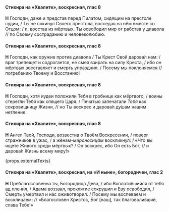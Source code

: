 #### Стихира на «Хвалите», воскресная, глас 8

**Н** Господи, даже и представ перед Пилатом, сидящим на престоле судии, / Ты не покинул Своего престола, восседая на нём вместе со Отцом; / и, восстав из мёртвых, Ты освободил мир от рабства у диавола // по Своему состраданию и человеколюбию.

#### Стихира на «Хвалите», воскресная, глас 8

**Н** Господи, как оружие против диавола / Ты Крест Свой дарова́л нам: / враг трепещет и содрогается, не смея взирать на силу Креста, / ибо он мёртвых восставляет и смерть упразднил. / Посему мы поклоняемся // погребению Твоему и Восстанию!

#### Стихира на «Хвалите», воскресная, глас 8

**Н** Господи, хотя иудеи положили Тебя в гробнице как мёртвого, / воины стерегли Тебя как спящего Царя. / Печатью запечатали *Тебя* как сокровищницу Жизни, // но Ты воскрес и дарова́л ду́шам нашим нетление.

#### Стихира на «Хвалите», воскресная, глас 8

**Н** Ангел Твой, Господи, возвестив о Твоём Воскресении, / поверг стражников в ужас, / а жёнам-*мироносицам* воскликнул: / «Что вы ищете Живого среди мёртвых? / Он воскрес, ибо Он есть Бог, // и дарова́л Жизнь всему миру!»

{props.externalTexts}

#### Стихира на «Хвалите», воскресная, на «И ныне», богородичен, глас 2

**Н** Преблагослове́нна ты, Богородица Дева, / ибо Воплоти́вшийся от тебя ад пленил, / Адама воззвал, проклятие сокрушил и Еву освободил, / Смерть умертвил и нас оживотворил. / Посему мы воспеваем и восклицаем: // «Благословен Христос, Бог <R>[</R>наш<R>]</R>, так благоволи́вший, слава Тебе!»
